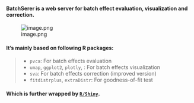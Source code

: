 ####  BatchSerer is a web server for batch effect evaluation, visualization and correction.

![image.png](architecture.png)
	
#### It's mainly based on following R packages:
> + `pvca`:  For batch effects evaluation
> + `umap`, `ggplot2`, `plotly`, :  For batch effects visualization
> + `sva`:  For batch effects correction (improved version)
> + `fitdistrplus`, `extraDistr`:  For goodness-of-fit test

#### Which is further wrapped by [`R/Shiny`]('http://shiny.rstudio.com/'). 

